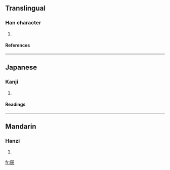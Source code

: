 ==Translingual==
===Han character===
{{Han char|rn=72|rad=日|as=04|sn=8|four=6600<sub>0</sub>|canj=日日 (AA), X日日 (XAA)}}
# {{defn|Han|sort=日04}}
====References====
{{Han ref|kx=0491.110|dkj=13804|dj=0852.170|hdz=21490.020|uh=660D|ud=26125|bh=CCCC|bd=52428}}
----
==Japanese==
===Kanji===
{{ja-kanji|grade=|rs=日04}}
# {{defn|Japanese}} 
====Readings====
{{ja-readings|on=[[けん]] (ken), [[かん]] (kan)|kun=[[あきらか]] (akiraka)}}
----
==Mandarin==
===Hanzi===
{{cmn-hanzi|pin=[[xuān]] (xuan1)|wg=hsüan<sup>1</sup>}}
# {{defn|Mandarin}}

[[fr:昍]]